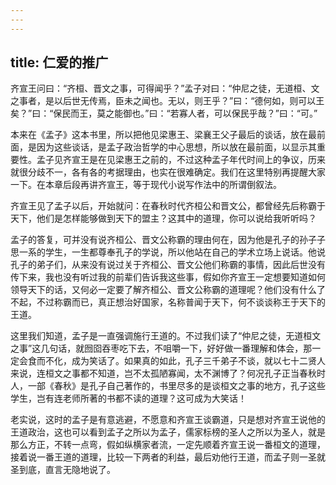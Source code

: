 ```yaml
---
---
---
```

title: 仁爱的推广
---




齐宣王问曰：“齐桓、晋文之事，可得闻乎？”孟子对曰：“仲尼之徒，无道桓、文之事者，是以后世无传焉，臣未之闻也。无以，则王乎？”曰：“德何如，则可以王矣？”曰：“保民而王，莫之能御也。”曰：“若寡人者，可以保民乎哉？”曰：“可。”

本来在《孟子》这本书里，所以把他见梁惠王、梁襄王父子最后的谈话，放在最前面，是因为这些谈话，是孟子政治哲学的中心思想，所以放在最前面，以显示其重要性。孟子见齐宣王是在见梁惠王之前的，不过这种孟子年代时间上的争议，历来就很分歧不一，各有各的考据理由，也实在很难确定。我们在这里特别再提醒大家一下。在本章后段再讲齐宣王，等于现代小说写作法中的所谓倒叙法。

齐宣王见了孟子以后，开始就问：在春秋时代齐桓公和晋文公，都曾经先后称霸于天下，他们是怎样能够做到天下的盟主？这其中的道理，你可以说给我听听吗？

孟子的答复，可并没有说齐桓公、晋文公称霸的理由何在，因为他是孔子的孙子子思一系的学生，一生都尊奉孔子的学说，所以他站在自己的学术立场上说话。他说孔子的弟子们，从来没有说过关于齐桓公、晋文公他们称霸的事情，因此后世没有传下来，我也没有听过我的前辈们告诉我这些事，假如你齐宣王一定想要知道如何领导天下的话，又何必一定要了解齐桓公、晋文公称霸的道理呢？他们没有什么了不起，不过称霸而已，真正想治好国家，名称普闻于天下，何不谈谈称王于天下的王道。

这里我们知道，孟子是一直强调施行王道的。不过我们读了“仲尼之徒，无道桓文之事”这几句话，就囫囵吞枣吃下去，不咀嚼一下，好好做一番理解和体会，那一定会食而不化，成为笑话了。如果真的如此，孔子三千弟子不谈，就以七十二贤人来说，连桓文之事都不知道，岂不太孤陋寡闻，太不渊博了？何况孔子正当春秋时人，一部《春秋》是孔子自己著作的，书里尽多的是谈桓文之事的地方，孔子这些学生，岂有连老师所著的书都不读的道理？这可成为大笑话！

老实说，这时的孟子是有意逃避，不愿意和齐宣王谈霸道，只是想对齐宣王说他的王道政治，这也可以看到孟子之所以为孟子，儒家标榜的圣人之所以为圣人，就是那么方正，不转一点弯，假如纵横家者流，一定先顺着齐宣王说一番桓文的道理，接着说一番王道的道理，比较一下两者的利益，最后劝他行王道，而孟子则一圣就圣到底，直言无隐地说了。